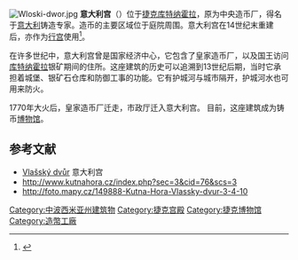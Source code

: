 [[File:Wloski-dwor.jpg|thumb]]
'''意大利宫'''（{{lang-cz|Vlašský Dvůr}}）位于[[捷克|捷克]][[库特纳霍拉|库特纳霍拉]]，原为中央造币厂，得名于[[意大利|意大利]]铸造专家。造币的主要区域位于庭院周围。意大利宫在14世纪末重建后，亦作为[[行宫|行宫]]使用<ref name=Wilkinson >{{citation | last=Wilkinson | first=Don | title=Daytrips Prague and the Czech Republic | publisher=Hastingshouse/Daytrips Publ. | isbn=9780803820746  | page=83 }}</ref>。

在许多世纪中，意大利宫曾是国家经济中心，它包含了皇家造币厂，以及国王访问[[库特纳霍拉|库特纳霍拉]]银矿期间的住所。这座建筑的历史可以追溯到13世纪后期，当时它承担着城堡、银矿石仓库和防御工事的功能。它有护城河与城市隔开，护城河水也可用来防火。

1770年大火后，皇家造币厂迁走，市政厅迁入意大利宫。 目前，这座建筑成为铸币[[博物馆|博物馆]]。

== 参考文献 ==
{{reflist}}
*[https://web.archive.org/web/20140306160852/http://www.guide.kh.cz/oxibD1qMiZyPTY0JmthbG9kPSZrYWxkbz0mZT0mdHlwem9iPTImej00MTYmaWRwYXJlbnQ9MSZpZHBvbG96PTImcmF6PSZzPTA- Vlašský dvůr] 意大利宫  
*http://www.kutnahora.cz/index.php?sec=3&cid=76&scs=3 {{Wayback|url=http://www.kutnahora.cz/index.php?sec=3&cid=76&scs=3 |date=20110719061854 }}
*http://foto.mapy.cz/149888-Kutna-Hora-Vlassky-dvur-3-4-10 {{Wayback|url=http://foto.mapy.cz/149888-Kutna-Hora-Vlassky-dvur-3-4-10 |date=20110718174913 }}

[[Category:中波西米亚州建筑物|Category:中波西米亚州建筑物]]
[[Category:捷克宫殿|Category:捷克宫殿]]
[[Category:捷克博物馆|Category:捷克博物馆]]
[[Category:造幣工廠|Category:造幣工廠]]